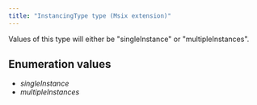 ```yaml
---
title: "InstancingType type (Msix extension)"
---
```


Values of this type will either be "singleInstance" or "multipleInstances".

## Enumeration values

  - *singleInstance*
  - *multipleInstances*
